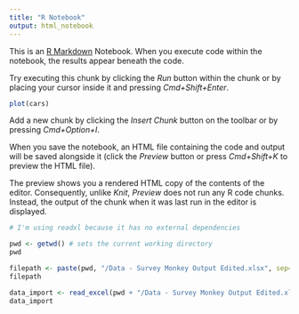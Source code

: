 ```yaml
---
title: "R Notebook"
output: html_notebook
---
```


This is an [R Markdown](http://rmarkdown.rstudio.com) Notebook. When you execute code within the notebook, the results appear beneath the code. 

Try executing this chunk by clicking the *Run* button within the chunk or by placing your cursor inside it and pressing *Cmd+Shift+Enter*. 

```r
plot(cars)
```

Add a new chunk by clicking the *Insert Chunk* button on the toolbar or by pressing *Cmd+Option+I*.

When you save the notebook, an HTML file containing the code and output will be saved alongside it (click the *Preview* button or press *Cmd+Shift+K* to preview the HTML file). 

The preview shows you a rendered HTML copy of the contents of the editor. Consequently, unlike *Knit*, *Preview* does not run any R code chunks. Instead, the output of the chunk when it was last run in the editor is displayed.

```r
# I'm using readxl because it has no external dependencies

pwd <- getwd() # sets the current working directory
pwd
```
```r
filepath <- paste(pwd, "/Data - Survey Monkey Output Edited.xlsx", sep="") # Make sure you fix this separator
filepath
```

```r
data_import <- read_excel(pwd + "/Data - Survey Monkey Output Edited.xlsx", sheet = "Edited_Data")
data_import
```

